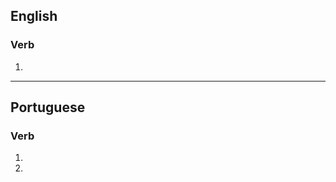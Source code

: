 ==English==

===Verb===
{{head|en|verb form}}

# {{en-third-person singular of|privatize}}

----

==Portuguese==

===Verb===
{{head|pt|verb form}}

# {{inflection of|pt|privatizar||2|s|pres|subj}}
# {{inflection of|pt|privatizar||2|s|negative|impr}}